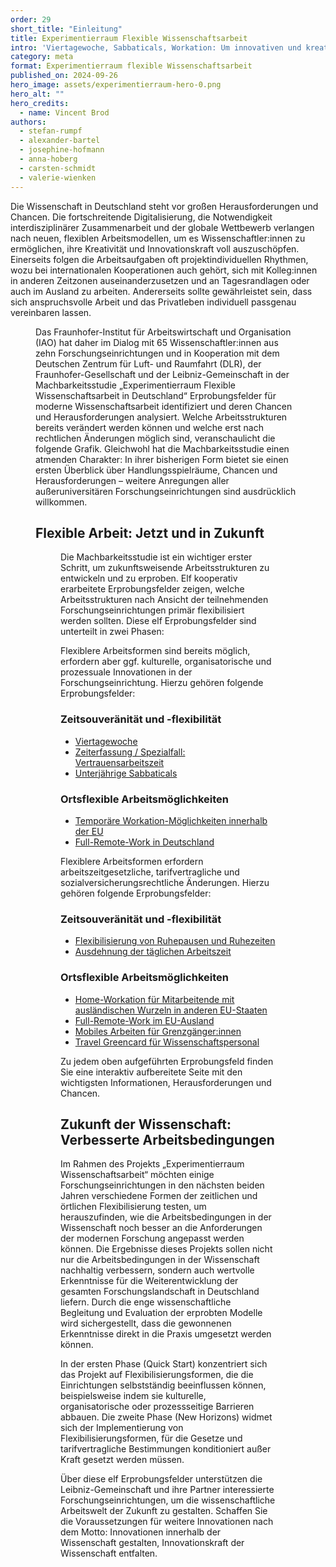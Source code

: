```yaml
---
order: 29
short_title: "Einleitung"
title: Experimentierraum Flexible Wissenschaftsarbeit
intro: 'Viertagewoche, Sabbaticals, Workation: Um innovativen und kreativen internationalen Fach- und Führungskräften moderne Arbeitsbedingungen in der Wissenschaft zu bieten, sind flexiblere Arbeitsformen notwendig. Was davon Forschungseinrichtungen bereits jetzt umsetzen können und welche Herausforderungen noch bestehen, zeigt eine neue Machbarkeitsstudie, die unter Federführung des Fraunhofer-Instituts für Arbeitswirtschaft und Organisation (IAO) in Stuttgart entstanden ist.'
category: meta
format: Experimentierraum flexible Wissenschaftsarbeit
published_on: 2024-09-26
hero_image: assets/experimentierraum-hero-0.png
hero_alt: ""
hero_credits:
  - name: Vincent Brod
authors:
  - stefan-rumpf
  - alexander-bartel
  - josephine-hofmann
  - anna-hoberg
  - carsten-schmidt
  - valerie-wienken
---
```


<Leadin>Die Wissenschaft in Deutschland</Leadin> steht vor großen Herausforderungen und Chancen. Die fortschreitende Digitalisierung, die Notwendigkeit interdisziplinärer Zusammenarbeit und der globale Wettbewerb verlangen nach neuen, flexiblen Arbeitsmodellen, um es Wissenschaftler:innen zu ermöglichen, ihre Kreativität und Innovationskraft voll auszuschöpfen. Einerseits folgen die Arbeitsaufgaben oft projektindividuellen Rhythmen, wozu bei internationalen Kooperationen auch gehört, sich mit Kolleg:innen in anderen Zeitzonen auseinanderzusetzen und an Tagesrandlagen oder auch im Ausland zu arbeiten. Andererseits sollte gewährleistet sein, dass sich anspruchsvolle Arbeit und das Privatleben individuell passgenau vereinbaren lassen.

<Figure
  src="Showroom_Office_AmsterdamJoyn_20 Jahre.jpg"
  size="large"
  credit="Vitra Office, © Vitra"
/>

Das Fraunhofer-Institut für Arbeitswirtschaft und Organisation (IAO) hat daher im Dialog mit 65 Wissenschaftler:innen aus zehn Forschungseinrichtungen und in Kooperation mit dem Deutschen Zentrum für Luft- und Raumfahrt (DLR), der Fraunhofer-Gesellschaft und der Leibniz-Gemeinschaft in der Machbarkeitsstudie „Experimentierraum Flexible Wissenschaftsarbeit in Deutschland“ Erprobungsfelder für moderne Wissenschaftsarbeit identifiziert und deren Chancen und Herausforderungen analysiert. Welche Arbeitsstrukturen bereits verändert werden können und welche erst nach rechtlichen Änderungen möglich sind, veranschaulicht die folgende Grafik. Gleichwohl hat die Machbarkeitsstudie einen atmenden Charakter: In ihrer bisherigen Form bietet sie einen ersten Überblick über Handlungsspielräume, Chancen und Herausforderungen – weitere Anregungen aller außeruniversitären Forschungseinrichtungen sind ausdrücklich willkommen.

## Flexible Arbeit: Jetzt und in Zukunft

<Figure
  src="experimentierraum-intro.svg"
  size="medium"
  credit="© Nicole Feller, RWI Essen"
/>

Die Machbarkeitsstudie ist ein wichtiger erster Schritt, um zukunftsweisende Arbeitsstrukturen zu entwickeln und zu erproben. Elf kooperativ erarbeitete Erprobungsfelder zeigen, welche Arbeitsstrukturen nach Ansicht der teilnehmenden Forschungseinrichtungen primär flexibilisiert werden sollten. Diese elf Erprobungsfelder sind unterteilt in zwei Phasen:

<Callout title="1. Quick Start">

Flexiblere Arbeitsformen sind bereits möglich, erfordern aber ggf. kulturelle, organisatorische und prozessuale Innovationen in der Forschungseinrichtung. Hierzu gehören folgende Erprobungsfelder:

### Zeitsouveränität und -flexibilität

- [Viertagewoche](/viertagewoche/)
- [Zeiterfassung / Spezialfall: Vertrauensarbeitszeit](/vertrauensarbeitszeit-mit-zeiterfassung/)
- [Unterjährige Sabbaticals](/unterjahrige-sabbaticals/)

### Ortsflexible Arbeitsmöglichkeiten

- [Temporäre Workation-Möglichkeiten innerhalb der EU](/workation-in-eu-mitgliedsstaaten/)
- [Full-Remote-Work in Deutschland](/full-remote-work-in-deutschland/)

</Callout>

<Callout title="2. New Horizons">

Flexiblere Arbeitsformen erfordern arbeitszeitgesetzliche, tarifvertragliche und sozialversicherungsrechtliche Änderungen. Hierzu gehören folgende Erprobungsfelder:

### Zeitsouveränität und -flexibilität

- [Flexibilisierung von Ruhepausen und Ruhezeiten](/flexibilisierung-ruhepausen-ruhezeiten/)
- [Ausdehnung der täglichen Arbeitszeit](/ausdehnung-taglicher-arbeitszeit/)

### Ortsflexible Arbeitsmöglichkeiten

- [Home-Workation für Mitarbeitende mit ausländischen Wurzeln in anderen EU-Staaten](/workation-in-eu-mitgliedsstaaten/)
- [Full-Remote-Work im EU-Ausland](/full-remote-work-eu-ausland/)
- [Mobiles Arbeiten für Grenzgänger:innen](/mobiles-arbeiten-fur-grenzgangerinnen/)
- [Travel Greencard für Wissenschaftspersonal](/travel-greencard/)

</Callout>

Zu jedem oben aufgeführten Erprobungsfeld finden Sie eine interaktiv aufbereitete Seite mit den wichtigsten Informationen, Herausforderungen und Chancen.

## Zukunft der Wissenschaft: Verbesserte Arbeitsbedingungen

Im Rahmen des Projekts „Experimentierraum Wissenschaftsarbeit“ möchten einige Forschungseinrichtungen in den nächsten beiden Jahren verschiedene Formen der zeitlichen und örtlichen Flexibilisierung testen, um herauszufinden, wie die Arbeitsbedingungen in der Wissenschaft noch besser an die Anforderungen der modernen Forschung angepasst werden können. Die Ergebnisse dieses Projekts sollen nicht nur die Arbeitsbedingungen in der Wissenschaft nachhaltig verbessern, sondern auch wertvolle Erkenntnisse für die Weiterentwicklung der gesamten Forschungslandschaft in Deutschland liefern. Durch die enge wissenschaftliche Begleitung und Evaluation der erprobten Modelle wird sichergestellt, dass die gewonnenen Erkenntnisse direkt in die Praxis umgesetzt werden können.

In der ersten Phase (Quick Start) konzentriert sich das Projekt auf Flexibilisierungsformen, die die Einrichtungen selbstständig beeinflussen können, beispielsweise indem sie kulturelle, organisatorische oder prozessseitige Barrieren abbauen. Die zweite Phase (New Horizons) widmet sich der Implementierung von Flexibilisierungsformen, für die Gesetze und tarifvertragliche Bestimmungen konditioniert außer Kraft gesetzt werden müssen.

Über diese elf Erprobungsfelder unterstützen die Leibniz-Gemeinschaft und ihre Partner interessierte Forschungseinrichtungen, um die wissenschaftliche Arbeitswelt der Zukunft zu gestalten. Schaffen Sie die Voraussetzungen für weitere Innovationen nach dem Motto: Innovationen innerhalb der Wissenschaft gestalten, Innovationskraft der Wissenschaft entfalten.

<File file="2024-08-27_Machbarkeitsstudie_Experimentierraum_Webversion-1.pdf" title="Vollständigen Ergebnisbericht herunterladen"/>
